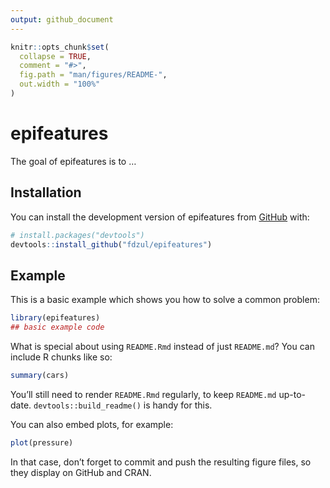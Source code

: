```yaml
---
output: github_document
---
```


<!-- README.md is generated from README.Rmd. Please edit that file -->

```r
knitr::opts_chunk$set(
  collapse = TRUE,
  comment = "#>",
  fig.path = "man/figures/README-",
  out.width = "100%"
)
```

# epifeatures

<!-- badges: start -->
<!-- badges: end -->

The goal of epifeatures is to ...

## Installation

You can install the development version of epifeatures from [GitHub](https://github.com/) with:

``` r
# install.packages("devtools")
devtools::install_github("fdzul/epifeatures")
```

## Example

This is a basic example which shows you how to solve a common problem:

```r
library(epifeatures)
## basic example code
```

What is special about using `README.Rmd` instead of just `README.md`? You can include R chunks like so:

```r
summary(cars)
```

You'll still need to render `README.Rmd` regularly, to keep `README.md` up-to-date. `devtools::build_readme()` is handy for this.

You can also embed plots, for example:

```r
plot(pressure)
```

In that case, don't forget to commit and push the resulting figure files, so they display on GitHub and CRAN.
